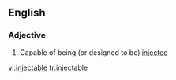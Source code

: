 ==English==

===Adjective===
{{en-adj|-}}

# Capable of being (or designed to be) [[injected]]

[[vi:injectable]]
[[tr:injectable]]